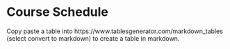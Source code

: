# Course Schedule

Copy paste a table into https://www.tablesgenerator.com/markdown_tables (select convert to markdown) to create a table in markdown.
